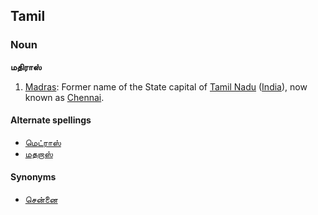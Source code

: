 ==Tamil==
===Noun===
'''மதிராஸ்'''

#[[Madras]]: Former name of the State capital of [[Tamil Nadu]] ([[India]]), now known as [[Chennai]].

====Alternate spellings====
*[[மெட்ராஸ்]]
*[[மதறாஸ்]]

====Synonyms====
*[[சென்னை]]